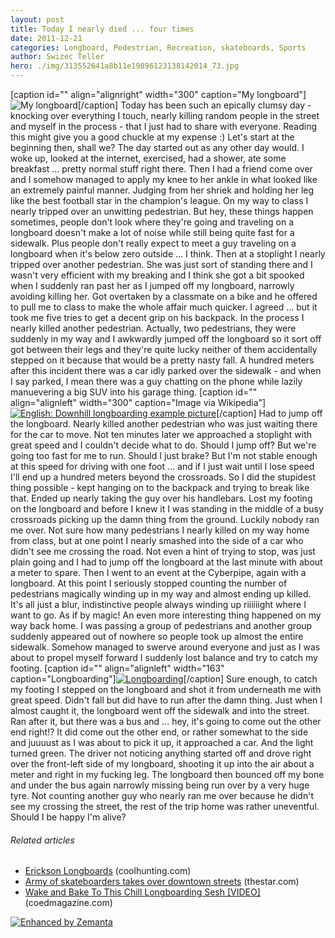 ```yaml
---
layout: post
title: Today I nearly died ... four times
date: 2011-12-21
categories: Longboard, Pedestrian, Recreation, skateboards, Sports
author: Swizec Teller
hero: ./img/313552641a8b11e19896123138142014_73.jpg
---
```


\[caption id="" align="alignright" width="300" caption="My longboard"]![My longboard](./img/313552641a8b11e19896123138142014_73.jpg "My longboard")\[/caption] Today has been such an epically clumsy day - knocking over everything I touch, nearly killing random people in the street and myself in the process - that I just had to share with everyone. Reading this might give you a good chuckle at my expense :) Let's start at the beginning then, shall we? The day started out as any other day would. I woke up, looked at the internet, exercised, had a shower, ate some breakfast ... pretty normal stuff right there. Then I had a friend come over and I somehow managed to apply my knee to her ankle in what looked like an extremely painful manner. Judging from her shriek and holding her leg like the best football star in the champion's league. On my way to class I nearly tripped over an unwitting pedestrian. But hey, these things happen sometimes, people don't look where they're going and traveling on a longboard doesn't make a lot of noise while still being quite fast for a sidewalk. Plus people don't really expect to meet a guy traveling on a longboard when it's below zero outside ... I think. Then at a stoplight I nearly tripped over another pedestrian. She was just sort of standing there and I wasn't very efficient with my breaking and I think she got a bit spooked when I suddenly ran past her as I jumped off my longboard, narrowly avoiding killing her. Got overtaken by a classmate on a bike and he offered to pull me to class to make the whole affair much quicker. I agreed ... but it took me five tries to get a decent grip on his backpack. In the process I nearly killed another pedestrian. Actually, two pedestrians, they were suddenly in my way and I awkwardly jumped off the longboard so it sort off got between their legs and they're quite lucky neither of them accidentally stepped on it because that would be a pretty nasty fall. A hundred meters after this incident there was a car idly parked over the sidewalk - and when I say parked, I mean there was a guy chatting on the phone while lazily manuevering a big SUV into his garage thing. \[caption id="" align="alignleft" width="300" caption="Image via Wikipedia"][![English: Downhill longboarding example picture](./img/300px-Longboarding4.jpg "English: Downhill longboarding example picture")](http://commons.wikipedia.org/wiki/File:Longboarding.jpg)\[/caption] Had to jump off the longboard. Nearly killed another pedestrian who was just waiting there for the car to move. Not ten minutes later we approached a stoplight with great speed and I couldn't decide what to do. Should I jump off? But we're going too fast for me to run. Should I just brake? But I'm not stable enough at this speed for driving with one foot ... and if I just wait until I lose speed I'll end up a hundred meters beyond the crossroads. So I did the stupidest thing possible - kept hanging on to the backpack and trying to break like that. Ended up nearly taking the guy over his handlebars. Lost my footing on the longboard and before I knew it I was standing in the middle of a busy crossroads picking up the damn thing from the ground. Luckily nobody ran me over. Not sure how many pedestrians I nearly killed on my way home from class, but at one point I nearly smashed into the side of a car who didn't see me crossing the road. Not even a hint of trying to stop, was just plain going and I had to jump off the longboard at the last minute with about a meter to spare. Then I went to an event at the Cyberpipe, again with a longboard. At this point I seriously stopped counting the number of pedestrians magically winding up in my way and almost ending up killed. It's all just a blur, indistinctive people always winding up riiiiiight where I want to go. As if by magic! An even more interesting thing happened on my way back home. I was passing a group of pedestrians and another group suddenly appeared out of nowhere so people took up almost the entire sidewalk. Somehow managed to swerve around everyone and just as I was about to propel myself forward I suddenly lost balance and try to catch my footing. \[caption id="" align="alignleft" width="163" caption="Longboarding"][![Longboarding](./img/5044996221_e7c0225126_m1.jpg "Longboarding")](http://www.flickr.com/photos/40230716@N03/5044996221)\[/caption] Sure enough, to catch my footing I stepped on the longboard and shot it from underneath me with great speed. Didn't fall but did have to run after the damn thing. Just when I almost caught it, the longboard went off the sidewalk and into the street. Ran after it, but there was a bus and ... hey, it's going to come out the other end right!? It did come out the other end, or rather somewhat to the side and juuuust as I was about to pick it up, it approached a car. And the light turned green. The driver not noticing anything started off and drove right over the front-left side of my longboard, shooting it up into the air about a meter and right in my fucking leg. The longboard then bounced off my bone and under the bus again narrowly missing being run over by a very huge tyre. Not counting another guy who nearly ran me over because he didn't see my crossing the street, the rest of the trip home was rather uneventful. Should I be happy I'm alive?

###### Related articles

-   [Erickson Longboards](http://www.coolhunting.com/design/erickson-longbo.php) (coolhunting.com)
-   [Army of skateboarders takes over downtown streets](http://www.thestar.com/news/article/1052107--army-of-skateboarders-takes-over-downtown-streets) (thestar.com)
-   [Wake and Bake To This Chill Longboarding Sesh \[VIDEO\]](http://coedmagazine.com/2011/12/10/chill-original-longboarding-country-roads-session-video/) (coedmagazine.com)

[![Enhanced by Zemanta](http://img.zemanta.com/zemified_e.png?x-id=90c754a9-3b5e-49e1-9d1e-d0e48e96fcbb)](http://www.zemanta.com/ "Enhanced by Zemanta")

